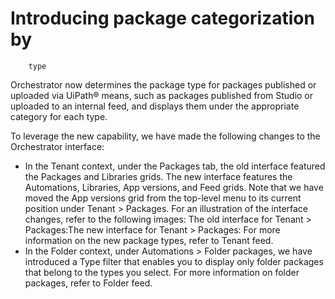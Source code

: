 ﻿# Introducing package categorization by
        type

Orchestrator now determines the package type for packages published or uploaded via
                        UiPath® means, such as packages published from Studio or uploaded to an
                        internal feed, and displays them under the appropriate category for each
                        type.

To leverage the new capability, we have made the following changes to the
                        Orchestrator interface:

* In the Tenant context, under the Packages tab, the
                                        old interface featured the Packages and
                                                Libraries grids. The new interface features
                                        the Automations, Libraries, App
                                                versions, and Feed grids. Note that we
                                        have moved the App versions grid from the top-level
                                        menu to its current position under Tenant >
                                                Packages. For an illustration of the
                                        interface changes, refer to the following images: The old
                                                interface for Tenant >
                                                  Packages:The new interface for Tenant >
                                                  Packages: For more information on the new package types, refer to Tenant
                                        feed.
* In the Folder context, under Automations >
                                                Folder packages, we have introduced a
                                                Type filter that enables you to display only
                                        folder packages that belong to the types you select. For
                                        more information on folder packages, refer to Folder
                                        feed.

